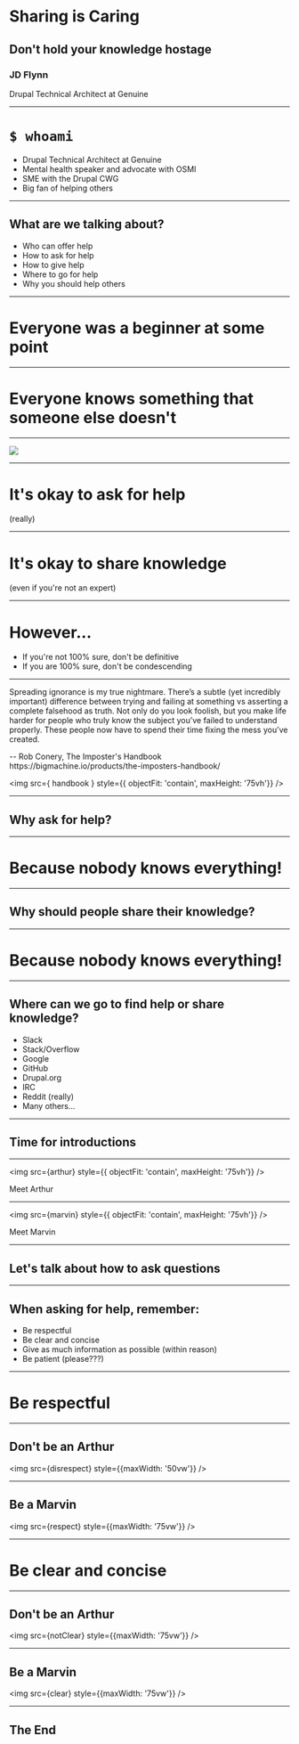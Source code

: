 



# Sharing is Caring
## Don't hold your knowledge hostage

### JD Flynn

<SmallText>
  Drupal Technical Architect at Genuine
</SmallText>

---

# `$ whoami`

<Notes>

- Drupal Technical Architect at Genuine
- Mental health speaker and advocate with OSMI
- SME with the Drupal CWG
- Big fan of helping others

</Notes>

---

## What are we talking about?

<Steps>

- Who can offer help
- How to ask for help
- How to give help
- Where to go for help
- Why you should help others

</Steps>

---

# Everyone was a beginner at some point

---

# Everyone knows something that someone else doesn't

---

<img src={xkcd} />

---

# It's okay to ask for help

<SmallText>

  (really)

</SmallText>

---

# It's okay to share knowledge

<SmallText>
  (even if you're not an expert)
</SmallText>

---

# However...

<Steps>

  - If you're not 100% sure, don't be definitive
  - If you are 100% sure, don't be condescending

</Steps>

---

<Split>

<div style={{width: '75%', margin: 'auto'}}>
  <p style={{width: '100%'}}>
    Spreading ignorance is my true nightmare. There’s a subtle (yet incredibly important) difference between trying and failing at something vs asserting a complete falsehood as truth. Not only do you look foolish, but you make life harder for people who truly know the subject you’ve failed to understand properly. These people now have to spend their time fixing the mess you’ve created.
  </p>
  <p style={{width: '100%'}}>
    -- Rob Conery, The Imposter's Handbook https://bigmachine.io/products/the-imposters-handbook/
  </p>
</div>

<img src={ handbook } style={{ objectFit: 'contain', maxHeight: '75vh'}} />

</Split>

---

## Why ask for help?

---

# Because nobody knows everything!

---

## Why should people share their knowledge?

---

# Because nobody knows everything!

---

## Where can we go to find help or share knowledge?

<Steps>

  - Slack
  - Stack/Overflow
  - Google
  - GitHub
  - Drupal.org
  - IRC
  - Reddit (really)
  - Many others...

</Steps>

---

## Time for introductions

---

<img src={arthur} style={{ objectFit: 'contain', maxHeight: '75vh'}} />

Meet Arthur

---

<img src={marvin} style={{ objectFit: 'contain', maxHeight: '75vh'}} />

Meet Marvin

---

## Let's talk about how to ask questions

---

## When asking for help, remember:

<Steps>

 - Be respectful
 - Be clear and concise
 - Give as much information as possible (within reason)
 - Be patient (please???)

</Steps>

---

# Be respectful

---

## Don't be an Arthur

<img src={disrespect} style={{maxWidth: '50vw'}} />

---

## Be a Marvin

<img src={respect} style={{maxWidth: '75vw'}} />

---

# Be clear and concise

---

## Don't be an Arthur

<img src={notClear} style={{maxWidth: '75vw'}} />

---

## Be a Marvin

<img src={clear} style={{maxWidth: '75vw'}} />

---



## The End


